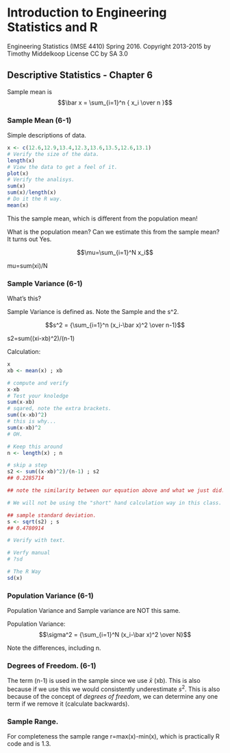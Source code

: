 # Introduction to Engineering Statistics and R 
Engineering Statistics (IMSE 4410) Spring 2016. 
Copyright 2013-2015 by Timothy Middelkoop License CC by SA 3.0

## Descriptive Statistics - Chapter 6

Sample mean is $$\bar x =  \sum_{i=1}^n { x_i \over n }$$

### Sample Mean (6-1)
Simple descriptions of data.
```r
x <- c(12.6,12.9,13.4,12.3,13.6,13.5,12.6,13.1)
# Verify the size of the data.
length(x)
# View the data to get a feel of it.
plot(x)
# Verify the analisys.
sum(x)
sum(x)/length(x)
# Do it the R way.
mean(x)
```
This the sample mean, which is different from the population mean!

What is the population mean?  Can we estimate this from the sample mean? It turns out Yes.

$$\mu=\sum_{i=1}^N x_i$$

mu=sum(xi)/N

### Sample Variance (6-1)
What's this?

Sample Variance is defined as.  Note the Sample and the s^2.

$$s^2 = {\sum_{i=1}^n (x_i-\bar x)^2 \over n-1}$$

s2=sum((xi-xb)^2)/(n-1) 

Calculation:
```r
x
xb <- mean(x) ; xb

# compute and verify
x-xb
# Test your knoledge
sum(x-xb)
# sqared, note the extra brackets.
sum((x-xb)^2)
# this is why...
sum(x-xb)^2
# OH.

# Keep this around
n <- length(x) ; n

# skip a step
s2 <- sum((x-xb)^2)/(n-1) ; s2
## 0.2285714

## note the similarity between our equation above and what we just did.

# We will not be using the "short" hand calculation way in this class.

## sample standard deviation.
s <- sqrt(s2) ; s
## 0.4780914

# Verify with text.

# Verfy manual
# ?sd

# The R Way
sd(x)

```

### Population Variance (6-1)

Population Variance and Sample variance are NOT this same.

Population Variance:
$$\sigma^2 = {\sum_{i=1}^N (x_i-\bar x)^2 \over N}$$

Note the differences, including n.

### Degrees of Freedom. (6-1)

The term (n-1) is used in the sample since we use $\bar x$ (xb).  This is also because if we use this we would consistently underestimate $s^2$.  This is also because of the concept of _degrees of freedom_, we can determine any one term if we remove it (calculate backwards).

### Sample Range.

For completeness the sample range r=max(x)-min(x), which is practically R code and is 1.3.
